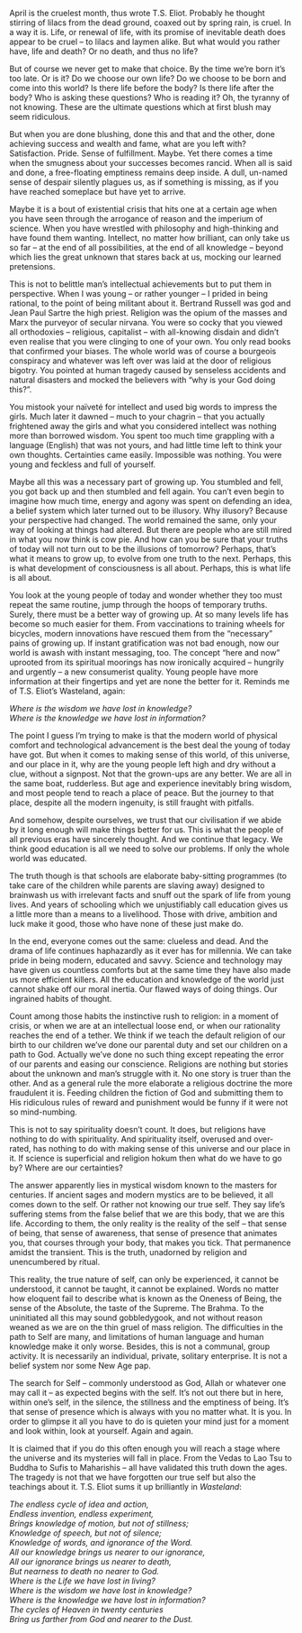 <div className="">
<p>April is the cruelest month, thus wrote T.S. Eliot. Probably he thought stirring of lilacs from the dead ground, coaxed out by spring rain, is cruel. In a way it is. Life, or renewal of life, with its promise of inevitable death does appear to be cruel – to lilacs and laymen alike. But what would you rather have, life and death? Or no death, and thus no life? <span id="more-800"></span></p>
<p>But of course we never get to make that choice. By the time we’re born it’s too late. Or is it? Do we choose our own life? Do we choose to be born and come into this world? Is there life before the body? Is there life after the body? Who is asking these questions? Who is reading it? Oh, the tyranny of not knowing. These are the ultimate questions which at first blush may seem ridiculous. </p>
<p>But when you are done blushing, done this and that and the other, done achieving success and wealth and fame, what are you left with? Satisfaction. Pride. Sense of fulfillment. Maybe. Yet there comes a time when the smugness about your successes becomes rancid. When all is said and done, a free-floating emptiness remains deep inside. A dull, un-named sense of despair silently plagues us, as if something is missing, as if you have reached someplace but have yet to arrive.</p>
<p>Maybe it is a bout of existential crisis that hits one at a certain age when you have seen through the arrogance of reason and the imperium of science. When you have wrestled with philosophy and high-thinking and have found them wanting. Intellect, no matter how brilliant, can only take us so far – at the end of all possibilities, at the end of all knowledge – beyond which lies the great unknown that stares back at us, mocking our learned pretensions.</p>
<p>This is not to belittle man’s intellectual achievements but to put them in perspective. When I was young  – or rather younger – I prided in being rational, to the point of being militant about it. Bertrand Russell was god and Jean Paul Sartre the high priest. Religion was the opium of the masses and Marx the purveyor of secular nirvana. You were so cocky that you viewed all orthodoxies – religious, capitalist &#8211; with all-knowing disdain and didn’t even realise that you were clinging to one of your own. You only read books that confirmed your biases. The whole world was of course a bourgeois conspiracy and whatever was left over was laid at the door of religious bigotry. You pointed at human tragedy caused by senseless accidents and natural disasters and mocked the believers with “why is your God doing this?”.  </p>
<p>You mistook your naïveté for intellect and used big words to impress the girls. Much later it dawned – much to your chagrin – that you actually frightened away the girls and what you considered intellect was nothing more than borrowed wisdom. You spent too much time grappling with a language (English) that was not yours, and had little time left to think your own thoughts. Certainties came easily. Impossible was nothing. You were young and feckless and full of yourself.</p>
<p>Maybe all this was a necessary part of growing up. You stumbled and fell, you got back up and then stumbled and fell again. You can’t even begin to imagine how much time, energy and agony was spent on defending an idea, a belief system which later turned out to be illusory. Why illusory? Because your perspective had changed. The world remained the same, only your way of looking at things had altered. But there are people who are still mired in what you now think is cow pie. And how can you be sure that your truths of today will not turn out to be the illusions of tomorrow? Perhaps, that’s what it means to grow up, to evolve from one truth to the next. Perhaps, this is what development of consciousness is all about. Perhaps, this is what life is all about.</p>
<p>You look at the young people of today and wonder whether they too must repeat the same routine, jump through the hoops of temporary truths. Surely, there must be a better way of growing up. At so many levels life has become so much easier for them. From vaccinations to training wheels for bicycles, modern innovations have rescued them from the “necessary” pains of growing up. If instant gratification was not bad enough, now our world is awash with instant messaging, too. The concept “here and now” uprooted from its spiritual moorings has now ironically acquired – hungrily and urgently &#8211; a new consumerist quality. Young people have more information at their fingertips and yet are none the better for it. Reminds me of T.S. Eliot’s Wasteland, again:</p>
<p><em>Where is the wisdom we have lost in knowledge?<br />
Where is the knowledge we have lost in information?</em></p>
<p>The point I guess I’m trying to make is that the modern world of physical comfort and technological advancement is the best deal the young of today have got. But when it comes to making sense of this world, of this universe, and our place in it, why are the young people left high and dry without a clue, without a signpost. Not that the grown-ups are any better. We are all in the same boat, rudderless. But age and experience inevitably bring wisdom, and most people tend to reach a place of peace. But the journey to that place, despite all the modern ingenuity, is still fraught with pitfalls. </p>
<p>And somehow, despite ourselves, we trust that our civilisation if we abide by it long enough will make things better for us. This is what the people of all previous eras have sincerely thought. And we continue that legacy. We think good education is all we need to solve our problems. If only the whole world was educated.</p>
<p>The truth though is that schools are elaborate baby-sitting programmes (to take care of the children while parents are slaving away) designed to brainwash us with irrelevant facts and snuff out the spark of life from young lives. And years of schooling which we unjustifiably call education gives us a little more than a means to a livelihood. Those with drive, ambition and luck make it good, those who have none of these just make do. </p>
<p>In the end, everyone comes out the same: clueless and dead. And the drama of life continues haphazardly as it ever has for millennia. We can take pride in being modern, educated and savvy. Science and technology may have given us countless comforts but at the same time they have also made us more efficient killers. All the education and knowledge of the world just cannot shake off our moral inertia. Our flawed ways of doing things. Our ingrained habits of thought.</p>
<p>Count among those habits the instinctive rush to religion: in a moment of crisis, or when we are at an intellectual loose end, or when our rationality reaches the end of a tether. We think if we teach the default religion of our birth to our children we’ve done our parental duty and set our children on a path to God. Actually we’ve done no such thing except repeating the error of our parents and easing our conscience. Religions are nothing but stories about the unknown and man’s struggle with it. No one story is truer than the other. And as a general rule the more elaborate a religious doctrine the more fraudulent it is. Feeding children the fiction of God and submitting them to His ridiculous rules of reward and punishment would be funny if it were not so mind-numbing.</p>
<p>This is not to say spirituality doesn’t count. It does, but religions have nothing to do with spirituality. And spirituality itself, overused and over-rated, has nothing to do with making sense of this universe and our place in it. If science is superficial and religion hokum then what do we have to go by? Where are our certainties? </p>
<p>The answer apparently lies in mystical wisdom known to the masters for centuries. If ancient sages and modern mystics are to be believed, it all comes down to the self. Or rather not knowing our true self. They say life’s suffering stems from the false belief that we are this body, that we are this life. According to them, the only reality is the reality of the self – that sense of being, that sense of awareness, that sense of presence that animates you, that courses through your body, that makes you tick. That permanence amidst the transient. This is the truth, unadorned by religion and unencumbered by ritual.</p>
<p>This reality, the true nature of self, can only be experienced, it cannot be understood, it cannot be taught, it cannot be explained. Words no matter how eloquent fail to describe what is known as the Oneness of Being, the sense of the Absolute, the taste of the Supreme. The Brahma. To the uninitiated all this may sound gobbledygook, and not without reason weaned as we are on the thin gruel of mass religion. The  difficulties in the path to Self are many, and limitations of human language and human knowledge make it only worse.  Besides, this is not a communal, group activity. It is necessarily an individual, private, solitary enterprise. It is not a belief system nor some New Age pap. </p>
<p>The search for Self &#8211; commonly understood as God, Allah or whatever one may call it &#8211; as expected begins with the self. It&#8217;s not out there but in here, within one&#8217;s self, in the silence, the stillness and the emptiness of being. It&#8217;s that sense of presence which is always with you no matter what. It is you. In order to glimpse it all you have to do is quieten your mind just for a moment and look within, look at yourself. Again and again.</p>
<p>It is claimed that if you do this often enough you will reach a stage where the universe and its mysteries will fall in place. From the Vedas to Lao Tsu to Buddha to Sufis to Maharishis – all have validated this truth down the ages. The tragedy is not that we have forgotten our true self but also the teachings about it. T.S. Eliot sums it up brilliantly in <em>Wasteland</em>:</p>
<p><em>The endless cycle of idea and action,<br />
Endless invention, endless experiment,<br />
Brings knowledge of motion, but not of stillness;<br />
Knowledge of speech, but not of silence;<br />
Knowledge of words, and ignorance of the Word.<br />
All our knowledge brings us nearer to our ignorance,<br />
All our ignorance brings us nearer to death,<br />
But nearness to death no nearer to God.<br />
Where is the Life we have lost in living?<br />
Where is the wisdom we have lost in knowledge?<br />
Where is the knowledge we have lost in information?<br />
The cycles of Heaven in twenty centuries<br />
Bring us farther from God and nearer to the Dust.</em></p>
</div>